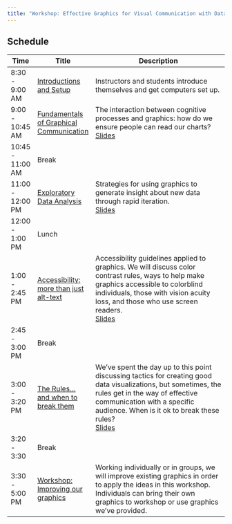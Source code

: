 ```yaml
---
title: "Workshop: Effective Graphics for Visual Communication with Data"
---
```


## Schedule


+------------------+------------------------------------------------------------------------+----------------------------------------------------------------------------------------------------------------------------------------------------------------------------------------------------------------------------------+
| Time             | Title                                                                  | Description                                                                                                                                                                                                                      |
+==================+========================================================================+==================================================================================================================================================================================================================================+
| 8:30 - 9:00 AM   | [Introductions and Setup](content/00-Setup.qmd)                        | Instructors and students introduce themselves and get computers set up.                                                                                                                                                          |
+------------------+------------------------------------------------------------------------+----------------------------------------------------------------------------------------------------------------------------------------------------------------------------------------------------------------------------------+
| 9:00 - 10:45 AM  | [Fundamentals of Graphical Communication](content/01-Fundamentals.qmd) | The interaction between cognitive processes and graphics: how do we ensure people can read our charts?\                                                                                                                          |
|                  |                                                                        | [Slides](slides/01-Fundamentals.qmd "Fundamentals of Graphical Communication Slides")                                                                                                                                            |
+------------------+------------------------------------------------------------------------+----------------------------------------------------------------------------------------------------------------------------------------------------------------------------------------------------------------------------------+
| 10:45 - 11:00 AM | Break                                                                  |                                                                                                                                                                                                                                  |
+------------------+------------------------------------------------------------------------+----------------------------------------------------------------------------------------------------------------------------------------------------------------------------------------------------------------------------------+
| 11:00 - 12:00 PM | [Exploratory Data Analysis](content/02-eda.qmd)                        | Strategies for using graphics to generate insight about new data through rapid iteration.\                                                                                                                                       |
|                  |                                                                        | [Slides](slides/02-eda.qmd "Exploratory Data Analysis slides")                                                                                                                                                                   |
+------------------+------------------------------------------------------------------------+----------------------------------------------------------------------------------------------------------------------------------------------------------------------------------------------------------------------------------+
| 12:00 - 1:00 PM  | Lunch                                                                  |                                                                                                                                                                                                                                  |
+------------------+------------------------------------------------------------------------+----------------------------------------------------------------------------------------------------------------------------------------------------------------------------------------------------------------------------------+
| 1:00 - 2:45 PM   | [Accessibility: more than just alt-text](content/03-accessibility.qmd) | Accessibility guidelines applied to graphics. We will discuss color contrast rules, ways to help make graphics accessible to colorblind individuals, those with vision acuity loss, and those who use screen readers.\           |
|                  |                                                                        | [Slides](slides/03-accessibility.qmd "Accessibility slides")                                                                                                                                                                     |
+------------------+------------------------------------------------------------------------+----------------------------------------------------------------------------------------------------------------------------------------------------------------------------------------------------------------------------------+
| 2:45 - 3:00 PM   | Break                                                                  |                                                                                                                                                                                                                                  |
+------------------+------------------------------------------------------------------------+----------------------------------------------------------------------------------------------------------------------------------------------------------------------------------------------------------------------------------+
| 3:00 - 3:20 PM   | [The Rules... and when to break them](content/04-rules.qmd)            | We've spent the day up to this point discussing tactics for creating good data visualizations, but sometimes, the rules get in the way of effective communication with a specific audience. When is it ok to break these rules?\ |
|                  |                                                                        | [Slides](slides/04-rules.qmd "Rules slides")                                                                                                                                                                                     |
+------------------+------------------------------------------------------------------------+----------------------------------------------------------------------------------------------------------------------------------------------------------------------------------------------------------------------------------+
| 3:20 - 3:30      | Break                                                                  |                                                                                                                                                                                                                                  |
+------------------+------------------------------------------------------------------------+----------------------------------------------------------------------------------------------------------------------------------------------------------------------------------------------------------------------------------+
| 3:30 - 5:00 PM   | [Workshop: Improving our graphics](content/05-workshop.qmd)            | Working individually or in groups, we will improve existing graphics in order to apply the ideas in this workshop. Individuals can bring their own graphics to workshop or use graphics we've provided.                          |
+------------------+------------------------------------------------------------------------+----------------------------------------------------------------------------------------------------------------------------------------------------------------------------------------------------------------------------------+
